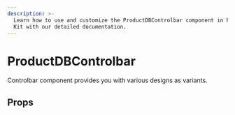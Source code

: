 ```yaml
---
description: >-
  Learn how to use and customize the ProductDBControlbar component in ProductDB's React UI
  Kit with our detailed documentation.
---
```


# ProductDBControlbar

Controlbar component provides you with various designs as variants.

## Props

<PropsTable of="productdb-controlbar" />

<head>
  <title>React UI Kit ProductDBControlbar</title>
</head>
